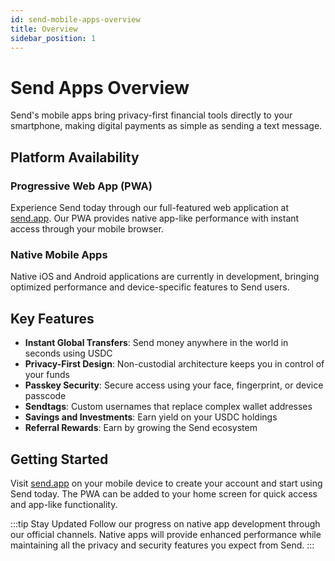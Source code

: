 ```yaml
---
id: send-mobile-apps-overview
title: Overview
sidebar_position: 1
---
```


# Send Apps Overview

Send's mobile apps bring privacy-first financial tools directly to your smartphone, making digital payments as simple as sending a text message.

## Platform Availability

### Progressive Web App (PWA)
Experience Send today through our full-featured web application at <a href="https://send.app" className="multisig-token-link" target="_blank">send.app</a>. Our PWA provides native app-like performance with instant access through your mobile browser.

### Native Mobile Apps
Native iOS and Android applications are currently in development, bringing optimized performance and device-specific features to Send users.

## Key Features

- **Instant Global Transfers**: Send money anywhere in the world in seconds using USDC
- **Privacy-First Design**: Non-custodial architecture keeps you in control of your funds
- **Passkey Security**: Secure access using your face, fingerprint, or device passcode
- **Sendtags**: Custom usernames that replace complex wallet addresses
- **Savings and Investments**: Earn yield on your USDC holdings
- **Referral Rewards**: Earn by growing the Send ecosystem

## Getting Started

Visit <a href="https://send.app" className="multisig-token-link" target="_blank">send.app</a> on your mobile device to create your account and start using Send today. The PWA can be added to your home screen for quick access and app-like functionality.


:::tip Stay Updated
Follow our progress on native app development through our official channels. Native apps will provide enhanced performance while maintaining all the privacy and security features you expect from Send.
:::
